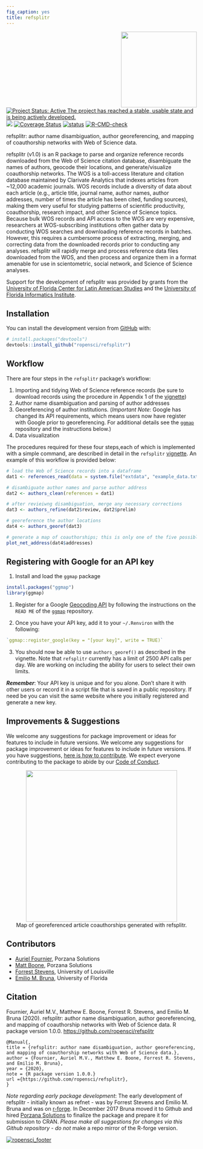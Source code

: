 ```yaml
---
fig_caption: yes
title: refsplitr
---
```

<!-- badges: start -->
<img src="man/figures/refsplitrhex.png" height="200" align="right"/>

[![Project Status: Active The project has reached a stable, usable state and is being actively developed.](http://www.repostatus.org/badges/latest/active.svg)](http://www.repostatus.org/#active)
<!-- ![Build Status](https://travis-ci.org/ropensci/refsplitr.svg?branch=master)](https://travis-ci.org/ropensci/refsplitr) -->  [![](https://badges.ropensci.org/256_status.svg)](https://github.com/ropensci/onboarding/issues/256) [![Coverage Status](https://coveralls.io/repos/github/ropensci/refsplitr/badge.svg?branch=master)](https://coveralls.io/github/ropensci/refsplitr?branch=master) [![status](https://joss.theoj.org/papers/3e46a4970fea0da996251617d2fa85ca/status.svg)](https://joss.theoj.org/papers/3e46a4970fea0da996251617d2fa85ca)
[![R-CMD-check](https://github.com/embruna/refsplitr/workflows/R-CMD-check/badge.svg)](https://github.com/embruna/refsplitr/actions)
<!-- badges: end -->

refsplitr: author name disambiguation, author georeferencing, and mapping of coauthorship networks with Web of Science data.

refsplitr (v1.0) is an R package to parse and organize reference records downloaded from the Web of Science citation database, disambiguate the names of authors, geocode their locations, and generate/visualize coauthorship networks. The WOS is a toll-access literature and citation database maintained by Clarivate Analytics that indexes articles from \~12,000 academic journals. WOS records include a diversity of data about each article (e.g., article title, journal name, author names, author addresses, number of times the article has been cited, funding sources), making them very useful for studying patterns of scientific productivity, coauthorship, research impact, and other Science of Science topics. Because bulk WOS records and API access to the WOS are very expensive, researchers at WOS-subscribing institutions often gather data by conducting WOS searches and downloading reference records in batches. However, this requires a cumbersome process of extracting, merging, and correcting data from the downloaded records prior to conducting any analyses. refsplitr will rapidly merge and process reference data files downloaded from the WOS, and then process and organize them in a format amenable for use in scientometric, social network, and Science of Science analyses.

Support for the development of refsplitr was provided by grants from the [University of Florida Center for Latin American Studies](http://www.latam.ufl.edu/) and the [University of Florida Informatics Institute](https://informatics.institute.ufl.edu/).

## Installation

You can install the development version from [GitHub](https://github.com/) with:

``` r
# install.packages("devtools")
devtools::install_github("ropensci/refsplitr")
```


## Workflow

There are four steps in the `refsplitr` package's workflow:

1.  Importing and tidying Web of Science reference records (be sure to download records using the procedure in Appendix 1 of the [vignette](https://docs.ropensci.org/refsplitr/articles/refsplitr.html))
2.  Author name disambiguation and parsing of author addresses
3.  Georeferencing of author institutions. (*Important Note*: Google has changed its API requirements, which means users now have register with Google prior to georeferencing. For additional details see the [`ggmap`](https://github.com/dkahle/ggmap) repository and the instructions below.)
4.  Data visualization

The procedures required for these four steps,each of which is implemented with a simple command, are described in detail in the `refsplitr` [vignette](https://docs.ropensci.org/refsplitr/articles/refsplitr.html). An example of this workflow is provided below:

```r

# load the Web of Science records into a dataframe
dat1 <- references_read(data = system.file("extdata", "example_data.txt", package = "refsplitr"), dir = FALSE)

# disambiguate author names and parse author address
dat2 <- authors_clean(references = dat1)

# after revieiwng disambiguation, merge any necessary corrections
dat3 <- authors_refine(dat2$review, dat2$prelim)

# georeference the author locations
dat4 <- authors_georef(dat3)

# generate a map of coauthorships; this is only one of the five possible visualizations  
plot_net_address(dat4$addresses)
```

## Registering with Google for an API key

1.  Install and load the `ggmap` package

```r

install.packages("ggmap")
library(ggmap)

```

1.  Register for a Google [Geocoding API](https://developers.google.com/maps/documentation/geocoding/overview) by following the instructions on the `READ ME` of the [`ggmap`](https://github.com/dkahle/ggmap) repository.

2.  Once you have your API key, add it to your `~/.Renviron` with the following:

```r
`ggmap::register_google(key = "[your key]", write = TRUE)`
```

3. You should now be able to use `authors_georef()` as described in the vignette. Note that `refsplitr` currently has a limit of 2500 API calls per day. We are working on including the ability for users to select their own limits.

***Remember***: Your API key is unique and for you alone. Don't share it with other users or record it in a script file that is saved in a public repository. If need be you can visit the same website where you initially registered and generate a new key.

## Improvements & Suggestions

We welcome any suggestions for package improvement or ideas for features to include in future versions. We welcome any suggestions for package improvement or ideas for features to include in future versions. If you have suggestions, [here is how to contribute](https://github.com/ropensci/refsplitr/blob/master/CONTRIBUTING.md). We expect everyone contributing to the package to abide by our [Code of Conduct](https://github.com/ropensci/refsplitr/blob/master/CODE_OF_CONDUCT.md).

<center>
<img src="man/figures/coauthor_connections_BITR.png" height="400">
</center>

<center>
Map of georeferenced article coauthorships generated with refsplitr.
</center>

## Contributors

-   [Auriel Fournier](https://github.com/aurielfournier), Porzana Solutions
-   [Matt Boone](https://github.com/birderboone), Porzana Solutions
-   [Forrest Stevens](http://forreststevens.com/teaching/research.html), University of Louisville
-   [Emilio M. Bruna](https://github.com/embruna), University of Florida

## Citation

Fournier, Auriel M.V., Matthew E. Boone, Forrest R. Stevens, and Emilio M. Bruna (2020). refsplitr: author name disambiguation, author georeferencing, and mapping of coauthorship networks with Web of Science data. R package version 1.0.0. <https://github.com/ropensci/refsplitr>

    @Manual{,
    title = {refsplitr: author name disambiguation, author georeferencing, 
    and mapping of coauthorship networks with Web of Science data.},
    author = {Fournier, Auriel M.V., Matthew E. Boone, Forrest R. Stevens, 
    and Emilio M. Bruna},
    year = {2020},
    note = {R package version 1.0.0.}
    url ={https://github.com/ropensci/refsplitr},
    }

*Note regarding early package development*: The early development of refsplitr - initially known as refnet - was by Forrest Stevens and Emilio M. Bruna and was on [r-forge](https://r-forge.r-project.org/projects/refnet/). In December 2017 Bruna moved it to Github and hired [Porzana Solutions](https://github.com/aurielfournier) to finalize the package and prepare it for submission to CRAN. *Please make all suggestions for changes via this Github repository - do not* make a repo mirror of the R-forge version.

[![ropensci_footer](https://ropensci.org/public_images/ropensci_footer.png)](https://ropensci.org)
